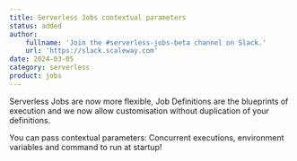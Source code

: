 ```yaml
---
title: Serverless Jobs contextual parameters
status: added
author:
    fullname: 'Join the #serverless-jobs-beta channel on Slack.'
    url: 'https://slack.scaleway.com'
date: 2024-03-05
category: serverless
product: jobs
---
```


Serverless Jobs are now more flexible, Job Definitions are the blueprints of execution and we now allow customisation without duplication of your definitions.

You can pass contextual parameters: Concurrent executions, environment variables and command to run at startup!


